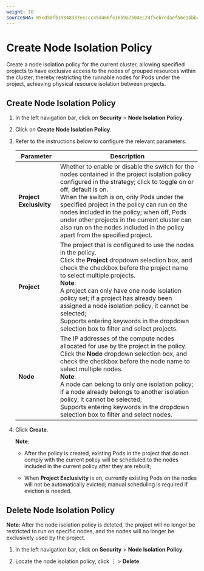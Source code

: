 ```yaml
---
weight: 10
sourceSHA: 05ed50fb19848337eeccc45d466fe1659a7504ec24f5eb7edaef56e1bbbc674f
---
```


# Create Node Isolation Policy

Create a node isolation policy for the current cluster, allowing specified projects to have exclusive access to the nodes of grouped resources within the cluster, thereby restricting the runnable nodes for Pods under the project, achieving physical resource isolation between projects.

## Create Node Isolation Policy

1. In the left navigation bar, click on **Security** > **Node Isolation Policy**.

2. Click on **Create Node Isolation Policy**.

3. Refer to the instructions below to configure the relevant parameters.

   | Parameter       | Description                                                                                                                                                   |
   | -------- | ----------------------------------------------------------------------------------------------------------------------------------------------------- |
   | **Project Exclusivity** | Whether to enable or disable the switch for the nodes contained in the project isolation policy configured in the strategy; click to toggle on or off, default is on. <br />When the switch is on, only Pods under the specified project in the policy can run on the nodes included in the policy; when off, Pods under other projects in the current cluster can also run on the nodes included in the policy apart from the specified project.                        |
   | **Project**   | The project that is configured to use the nodes in the policy.<br />Click the **Project** dropdown selection box, and check the checkbox before the project name to select multiple projects.<br />**Note**:<br />A project can only have one node isolation policy set; if a project has already been assigned a node isolation policy, it cannot be selected; <br />Supports entering keywords in the dropdown selection box to filter and select projects.        |
   | **Node**   | The IP addresses of the compute nodes allocated for use by the project in the policy.<br />Click the **Node** dropdown selection box, and check the checkbox before the node name to select multiple nodes.<br />**Note**:<br />A node can belong to only one isolation policy; if a node already belongs to another isolation policy, it cannot be selected; <br />Supports entering keywords in the dropdown selection box to filter and select nodes. |

4. Click **Create**.

   **Note**:

   - After the policy is created, existing Pods in the project that do not comply with the current policy will be scheduled to the nodes included in the current policy after they are rebuilt;
   
   - When **Project Exclusivity** is on, currently existing Pods on the nodes will not be automatically evicted; manual scheduling is required if eviction is needed.

## Delete Node Isolation Policy

**Note**: After the node isolation policy is deleted, the project will no longer be restricted to run on specific nodes, and the nodes will no longer be exclusively used by the project.

1. In the left navigation bar, click on **Security** > **Node Isolation Policy**.

2. Locate the node isolation policy, click ⋮ > **Delete**.
